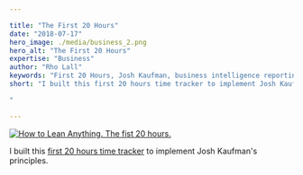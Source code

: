 ```yaml
---

title: "The First 20 Hours"
date: "2018-07-17"
hero_image: ./media/business_2.png
hero_alt: "The First 20 Hours"
expertise: "Business"
author: "Rho Lall"
keywords: "First 20 Hours, Josh Kaufman, business intelligence reporting, data driven decision making, data driven decisions, using data to make decisions"
short: "I built this first 20 hours time tracker to implement Josh Kaufman's principles.

"

---
```

[![How to Lean Anything. The fist 20 hours.](https://img.youtube.com/vi/5MgBikgcWnY/hqdefault.jpg)](https://www.youtube.com/watch?v=5MgBikgcWnY)

I built this [first 20 hours time tracker](https://docs.google.com/spreadsheets/d/1ohh14QGlr5h5PDWKeyTMxjMCy5zSNwBCg3Nu42uBEgE/edit?usp=sharing)
 to implement Josh Kaufman's principles.



